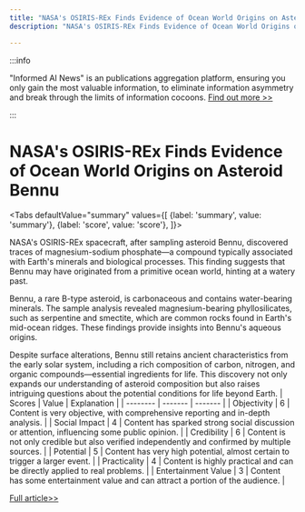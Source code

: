 ```yaml
---
title: "NASA's OSIRIS-REx Finds Evidence of Ocean World Origins on Asteroid Bennu"
description: "NASA's OSIRIS-REx Finds Evidence of Ocean World Origins on Asteroid Bennu"

---
```



:::info

"Informed AI News" is an publications aggregation platform, ensuring you only gain the most valuable information, to eliminate information asymmetry and break through the limits of information cocoons.  [Find out more >>](/)

:::

# NASA's OSIRIS-REx Finds Evidence of Ocean World Origins on Asteroid Bennu


<Tabs
	defaultValue="summary"
	values={[
	{label: 'summary', value: 'summary'},
	{label: 'score', value: 'score'},
]}>
<TabItem value="summary">


NASA's OSIRIS-REx spacecraft, after sampling asteroid Bennu, discovered traces of magnesium-sodium phosphate—a compound typically associated with Earth's minerals and biological processes. This finding suggests that Bennu may have originated from a primitive ocean world, hinting at a watery past.

Bennu, a rare B-type asteroid, is carbonaceous and contains water-bearing minerals. The sample analysis revealed magnesium-bearing phyllosilicates, such as serpentine and smectite, which are common rocks found in Earth's mid-ocean ridges. These findings provide insights into Bennu's aqueous origins.

Despite surface alterations, Bennu still retains ancient characteristics from the early solar system, including a rich composition of carbon, nitrogen, and organic compounds—essential ingredients for life. This discovery not only expands our understanding of asteroid composition but also raises intriguing questions about the potential conditions for life beyond Earth.
</TabItem>
<TabItem value="score">
	| Scores     | Value   | Explanation |
	| -------- | ------- | ------- |
	| Objectivity  | 6    | Content is very objective, with comprehensive reporting and in-depth analysis.    |
	| Social Impact | 4     | Content has sparked strong social discussion or attention, influencing some public opinion.    |
	| Credibility    | 6    | Content is not only credible but also verified independently and confirmed by multiple sources.    |
	| Potential    | 5    | Content has very high potential, almost certain to trigger a larger event.    |
	| Practicality    | 4    | Content is highly practical and can be directly applied to real problems.    |
	| Entertainment Value    | 3    | Content has some entertainment value and can attract a portion of the audience.    |
</TabItem>
</Tabs>

[Full article>>](https://science.slashdot.org/story/24/06/27/0420228/phosphate-in-nasas-osiris-rex-asteroid-sample-suggests-ocean-world-origins?utm_source=rss1.0mainlinkanon&utm_medium=feed)
